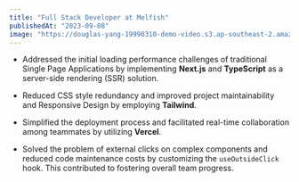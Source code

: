 ```yaml
---
title: "Full Stack Developer at Melfish"
publishedAt: "2023-09-08"
image: "https://douglas-yang-19990310-demo-video.s3.ap-southeast-2.amazonaws.com/melfish.png"
---
```


- Addressed the initial loading performance challenges of traditional Single Page Applications by implementing **Next.js** and **TypeScript** as a server-side rendering (SSR) solution.

- Reduced CSS style redundancy and improved project maintainability and Responsive Design by employing **Tailwind**.

- Simplified the deployment process and facilitated real-time collaboration among teammates by utilizing **Vercel**.

- Solved the problem of external clicks on complex components and reduced code maintenance costs by customizing the `useOutsideClick` hook. This contributed to fostering overall team progress.
